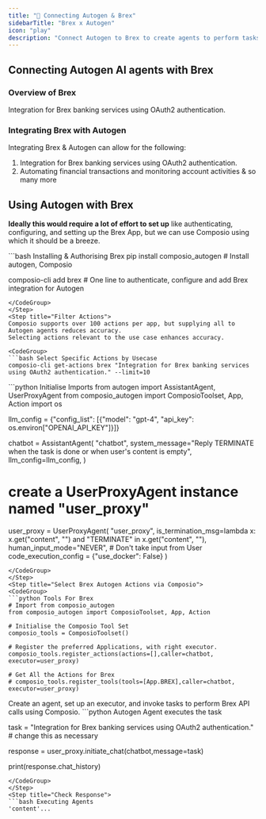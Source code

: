 ```yaml
---
title: "🚀 Connecting Autogen & Brex"
sidebarTitle: "Brex x Autogen"
icon: "play"
description: "Connect Autogen to Brex to create agents to perform tasks using natural language"
---
```


## Connecting Autogen AI agents with Brex

### Overview of Brex

Integration for Brex banking services using OAuth2 authentication.

### Integrating Brex with Autogen

Integrating Brex & Autogen can allow for the following:

1. Integration for Brex banking services using OAuth2 authentication.
2. Automating financial transactions and monitoring account activities
& so many more

## Using Autogen with Brex

<Steps>
<Step title="Setting Up the Environment">

**Ideally this would require a lot of effort to set up** like authenticating, configuring, and setting up the Brex App, but we can use Composio using which it should be a breeze.

<CodeGroup>
```bash Installing & Authorising Brex
pip install composio_autogen # Install autogen, Composio 

composio-cli add brex # One line to authenticate, configure and add Brex integration for Autogen
```
</CodeGroup>
</Step>
<Step title="Filter Actions">
Composio supports over 100 actions per app, but supplying all to Autogen agents reduces accuracy.
Selecting actions relevant to the use case enhances accuracy.

<CodeGroup>
```bash Select Specific Actions by Usecase
composio-cli get-actions brex "Integration for Brex banking services using OAuth2 authentication." --limit=10
```
</CodeGroup>

</Step>
<Step title="Import Base Packages">

<CodeGroup>
```python Initialise Imports
from autogen import AssistantAgent, UserProxyAgent
from composio_autogen import ComposioToolset, App, Action
import os

llm_config = {"config_list": [{"model": "gpt-4", "api_key": os.environ["OPENAI_API_KEY"]}]}

chatbot = AssistantAgent(
    "chatbot",
    system_message="Reply TERMINATE when the task is done or when user's content is empty",
    llm_config=llm_config,
)

# create a UserProxyAgent instance named "user_proxy"
user_proxy = UserProxyAgent(
    "user_proxy",
    is_termination_msg=lambda x: x.get("content", "") and "TERMINATE" in x.get("content", ""),
    human_input_mode="NEVER", # Don't take input from User
    code_execution_config = {"use_docker": False}
)
```
</CodeGroup>
</Step>
<Step title="Select Brex Autogen Actions via Composio">
<CodeGroup>
```python Tools For Brex
# Import from composio_autogen
from composio_autogen import ComposioToolset, App, Action

# Initialise the Composio Tool Set
composio_tools = ComposioToolset()

# Register the preferred Applications, with right executor. 
composio_tools.register_actions(actions=[],caller=chatbot, executor=user_proxy)

# Get All the Actions for Brex
# composio_tools.register_tools(tools=[App.BREX],caller=chatbot, executor=user_proxy) 
```
</CodeGroup>
</Step>
<Step title="Execute the Agent">
Create an agent, set up an executor, and invoke tasks to perform Brex API calls using Composio. 
<CodeGroup>
```python Autogen Agent executes the task

task = "Integration for Brex banking services using OAuth2 authentication." # change this as necessary

response = user_proxy.initiate_chat(chatbot,message=task)

print(response.chat_history)
```
</CodeGroup>
</Step>
<Step title="Check Response">
```bash Executing Agents
'content'...
```
</Step>
</Steps>
